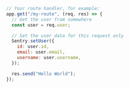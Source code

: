 ```javascript
// Your route handler, for example:
app.get("/my-route", (req, res) => {
  // Get the user from somewhere
  const user = req.user;

  // Set the user data for this request only
  Sentry.setUser({
    id: user.id,
    email: user.email,
    username: user.username,
  });

  res.send("Hello World");
});
```
